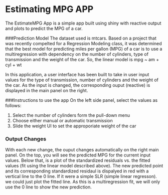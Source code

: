 # Estimating MPG APP


The EstimateMPG App is a simple app built using shiny with reactive output and plots to predict the MPG of a car.

###Prediction Model 
The dataset used is mtcars. Based on a project that was recently compelted for a Regression Modeling class, it was determined that the best model for predicting miles per gallon (MPG) of a car is to use a multiregression with dependency on the number of cylinders, type of transmission and the weight of the car.
So, the linear model is mpg ~ am + cyl + wt

In this application, a user interface has been built to take in user input values for the type of transmission, number of cylinders and the weight of the car. As the input is changed, the corresponding ouput (reactive) is displayed in the main panel on the right.

###Instructions to use the app
On the left side panel, select the values  as follows:

1. Select the number of cylinders form the pull-down menu
2. Choose either manual or automatic transmission
3. Slide the weight UI to set the approporiate weight of the car

### Output Changes
With each new change, the ouput changes automatically on the right main panel.
On the top, you will see the predicted MPG for the current input values.
Below that, is a plot of the standardized residuals vs. the fitted values (fit using the linear model described above). The new predicted point and its corresponding standardized residaul is dispalyed in red with a vertical line to the 0 line. If it were a simple SLR (simple linear regresson). we could just plot the fitted line. As this is a multiregression fit, we will only use the 0 line to show the new prediction.
